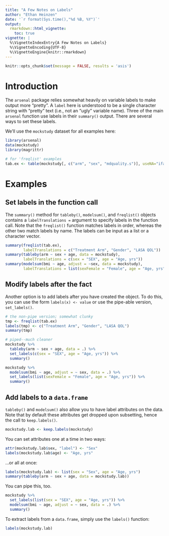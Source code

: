 ```yaml
---
title: "A Few Notes on Labels"
author: "Ethan Heinzen"
date: '`r format(Sys.time(),"%d %B, %Y")`'
output:
  rmarkdown::html_vignette:
    toc: true
vignette: |
  %\VignetteIndexEntry{A Few Notes on Labels}
  %\VignetteEncoding{UTF-8}
  %\VignetteEngine{knitr::rmarkdown}
---
```


```r
knitr::opts_chunk$set(message = FALSE, results = 'asis')
```

# Introduction

The `arsenal` package relies somewhat heavily on variable labels to make output more "pretty".
A `label` here is understood to be a single character string with "pretty" text (i.e., not an "ugly" variable name).
Three of the main `arsenal` function use labels in their `summary()` output. There are several ways to set these labels.

We'll use the `mockstudy` dataset for all examples here:

```r
library(arsenal)
data(mockstudy)
library(magrittr)

# for 'freqlist' examples
tab.ex <- table(mockstudy[, c("arm", "sex", "mdquality.s")], useNA="ifany")
```

# Examples

## Set labels in the function call

The `summary()` method for `tableby()`, `modelsum()`, and `freqlist()` objects contains a `labelTranslations = ` argument to specify labels
in the function call. Note that the `freqlist()` function matches labels in order, whereas the other two match labels by name. The labels
can be input as a list or a character vector.

```r
summary(freqlist(tab.ex),
        labelTranslations = c("Treatment Arm", "Gender", "LASA QOL"))
summary(tableby(arm ~ sex + age, data = mockstudy),
        labelTranslations = c(sex = "SEX", age = "Age, yrs"))
summary(modelsum(bmi ~ age, adjust = ~sex, data = mockstudy),
        labelTranslations = list(sexFemale = "Female", age = "Age, yrs"))
```

## Modify labels after the fact

Another option is to add labels after you have created the object. To do this, you can use the form
`labels(x) <- value` or use the pipe-able version, `set_labels()`.

```r
# the non-pipe version; somewhat clunky
tmp <- freqlist(tab.ex)
labels(tmp) <- c("Treatment Arm", "Gender", "LASA QOL")
summary(tmp)

# piped--much cleaner
mockstudy %>% 
  tableby(arm ~ sex + age, data = .) %>% 
  set_labels(c(sex = "SEX", age = "Age, yrs")) %>% 
  summary()

mockstudy %>% 
  modelsum(bmi ~ age, adjust = ~ sex, data = .) %>% 
  set_labels(list(sexFemale = "Female", age = "Age, yrs")) %>% 
  summary()
```

## Add labels to a `data.frame`

`tableby()` and `modelsum()` also allow you to have label attributes on the data. Note
that by default these attributes get dropped upon subsetting, hence the call to `keep.labels()`.

```r
mockstudy.lab <- keep.labels(mockstudy)
```

You can set attributes one at a time in two ways:

```r
attr(mockstudy.lab$sex, "label") <- "Sex"
labels(mockstudy.lab$age) <- "Age, yrs"
```

...or all at once:

```r
labels(mockstudy.lab) <- list(sex = "Sex", age = "Age, yrs")
summary(tableby(arm ~ sex + age, data = mockstudy.lab))
```

You can pipe this, too.

```r
mockstudy %>% 
  set_labels(list(sex = "SEX", age = "Age, yrs")) %>% 
  modelsum(bmi ~ age, adjust = ~ sex, data = .) %>% 
  summary()
```

To extract labels from a `data.frame`, simply use the `labels()` function:

```r
labels(mockstudy.lab)
```


